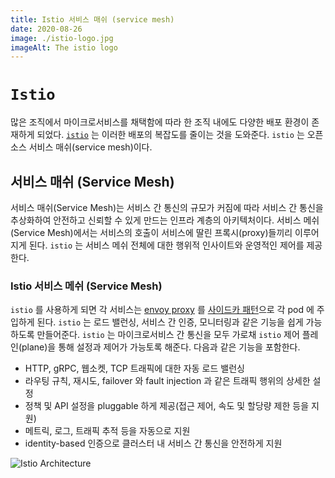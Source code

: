 ```yaml
---
title: Istio 서비스 매쉬 (service mesh)
date: 2020-08-26
image: ./istio-logo.jpg
imageAlt: The istio logo
---
```


# `Istio`
많은 조직에서 마이크로서비스를 채택함에 따라 한 조직 내에도 다양한 배포 환경이 존재하게 되었다.
[`istio`](https://istio.io/latest/) 는 이러한 배포의 복잡도를 줄이는 것을 도와준다.
`istio` 는 오픈 소스 서비스 매쉬(service mesh)이다.

## 서비스 매쉬 (Service Mesh)
서비스 매쉬(Service Mesh)는 서비스 간 통신의 규모가 커짐에 따라 서비스 간 통신을 추상화하여 안전하고 신뢰할 수 있게 만드는 인프라 계층의 아키텍처이다.
서비스 메쉬(Service Mesh)에서는 서비스의 호출이 서비스에 딸린 프록시(proxy)들끼리 이루어지게 된다.
`istio` 는 서비스 메쉬 전체에 대한 행위적 인사이트와 운영적인 제어를 제공한다.

### Istio 서비스 메쉬 (Service Mesh)
`istio` 를 사용하게 되면 각 서비스는 [envoy proxy](https://www.envoyproxy.io/) 를 [사이드카 패턴](https://docs.microsoft.com/ko-kr/azure/architecture/patterns/sidecar)으로 각 pod 에 주입하게 된다.
`istio` 는 로드 밸런싱, 서비스 간 인증, 모니터링과 같은 기능을 쉽게 가능하도록 만들어준다.
`istio` 는 마이크로서비스 간 통신을 모두 가로채 `istio` 제어 플레인(plane)을 통해 설정과 제어가 가능토록 해준다.
다음과 같은 기능을 포함한다.

- HTTP, gRPC, 웹소켓, TCP 트래픽에 대한 자동 로드 밸런싱
- 라우팅 규칙, 재시도, failover 와 fault injection 과 같은 트래픽 행위의 상세한 설정
- 정책 및 API 설정을 pluggable 하게 제공(접근 제어, 속도 및 할당량 제한 등을 지원)
- 메트릭, 로그, 트래픽 추적 등을 자동으로 지원
- identity-based 인증으로 클러스터 내 서비스 간 통신을 안전하게 지원

![Istio Architecture](./istio-mesh.svg)
